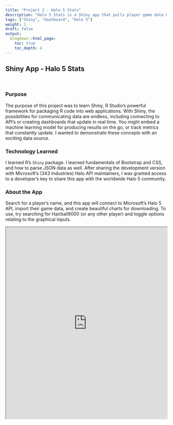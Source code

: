 ```yaml
---
title: "Project 2 - Halo 5 Stats"
description: "Halo 5 Stats is a Shiny app that pulls player game data & character build by connecting to Microsoft 343 Industries' Halo 5 API. It uses this data to produce beautiful data-driven visualizations."
tags: ["Shiny", "dashboard", "Halo 5"]
weight: 2
draft: false
output: 
  blogdown::html_page:
    toc: true
    toc_depth: 4
---
```


<link rel="stylesheet" href="/custom_css.css">

## Shiny App - Halo 5 Stats 
<br>

### Purpose

The purpose of this project was to learn Shiny, R Studio's powerful framework for packaging R code into web applications. With Shiny, the possibilities for communicating data are endless, including connecting to API's or creating dashboards that update in real time. You might embed a machine learning model for producing results on the go, or track metrics that constantly update. I wanted to demonstrate these concepts with an exciting data source.

### Technology Learned
I learned R's `Shiny` package. I learned fundamentals of Bootstrap and CSS, and how to parse JSON data as well. After sharing the development version with Microsoft's (343 Industries) Halo API maintainers, I was granted access to a developer's key to share this app with the worldwide Halo 5 community. 

### About the App

Search for a player's name, and this app will connect to Microsoft's Halo 5 API, import their game data, and create beautiful charts for downloading. To use, try searching for Hairball9000 (or any other player) and toggle options relating to the graphical inputs.
<br>

<iframe src="https://jjohn9000.shinyapps.io/Halo_5_Stats" width = 100%, height = 600 scrolling = "yes"></iframe>


